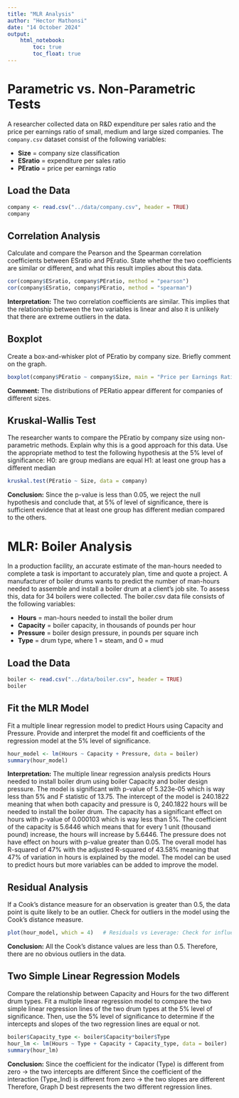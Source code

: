 ```yaml
---
title: "MLR Analysis"
author: "Hector Mathonsi"
date: "14 October 2024"
output:
    html_notebook:
        toc: true
        toc_float: true
---
```


# Parametric vs. Non-Parametric Tests
A researcher collected data on R&D expenditure per sales ratio and the price per earnings ratio of small,
medium and large sized companies. The `company.csv` dataset consist of the following variables:

- **Size** = company size classification
- **ESratio** = expenditure per sales ratio
- **PEratio** = price per earnings ratio

## Load the Data
```r
company <- read.csv("../data/company.csv", header = TRUE)
company
```

## Correlation Analysis
Calculate and compare the Pearson and the Spearman correlation coefficients between ESratio and PEratio. State whether the two coefficients are similar or different, and what this result implies about this data.
```r
cor(company$ESratio, company$PEratio, method = "pearson")
cor(company$ESratio, company$PEratio, method = "spearman")
```

**Interpretation:**
The two correlation coefficients are similar. This implies that the relationship between the two variables is linear and also it is unlikely that there are extreme outliers in the data.

## Boxplot
Create a box-and-whisker plot of PEratio by company size. Briefly comment on the graph.
```r
boxplot(company$PEratio ~ company$Size, main = "Price per Earnings Ratio by Company Size", xlab = "Company Size", ylab = "Price per Earnings Ratio", col = "lightblue")
```

**Comment:**
The distributions of PERatio appear different for companies of different sizes.

## Kruskal-Wallis Test
The researcher wants to compare the PEratio by company size using non-parametric methods. Explain why this is a good approach for this data. Use the appropriate method to test the following hypothesis at the 5%
level of significance:
H0: are group medians are equal                 H1: at least one group has a different median
```r
kruskal.test(PEratio ~ Size, data = company)
```

**Conclusion:**
Since the p-value is less than 0.05, we reject the null hypothesis and conclude that, at 5% of level of significance, there is sufficient evidence that at least one group has different median compared to the others.

# MLR: Boiler Analysis
In a production facility, an accurate estimate of the man-hours needed to complete a task is important to accurately plan, time and quote a project. A manufacturer of boiler drums wants to predict the number of man-hours needed to assemble and install a boiler drum at a client’s job site. To assess this, data for 34 boilers were collected. The boiler.csv data file consists of the following variables:

- **Hours** = man-hours needed to install the boiler drum
- **Capacity** = boiler capacity, in thousands of pounds per hour
- **Pressure** = boiler design pressure, in pounds per square inch
- **Type** = drum type, where 1 = steam, and 0 = mud

## Load the Data
```r
boiler <- read.csv("../data/boiler.csv", header = TRUE)
boiler
```

## Fit the MLR Model
Fit a multiple linear regression model to predict Hours using Capacity and Pressure. Provide and interpret the model fit and coefficients of the regression model at the 5% level of significance.
```r
hour_model <- lm(Hours ~ Capacity + Pressure, data = boiler)
summary(hour_model)
```

**Interpretation:**
The multiple linear regression analysis predicts Hours needed to install boiler drum using boiler Capacity and boiler design pressure. The model is significant with p-value of 5.323e-05 which is way less than 5% and F statistic of 13.75. The intercept of the model is 240.1822 meaning that when both capacity and pressure is 0, 240.1822 hours will be needed to install the boiler drum. The capacity has a significant effect on hours with p-value of 0.000103 which is way less than 5%. The coefficient of the capacity is 5.6446 which means that for every 1 unit (thousand pound) increase, the hours will increase by 5.6446. The pressure does not have effect on hours with p-value greater than 0.05. The overall model has R-squared of 47% with the adjusted R-squared of 43.58% meaning that 47% of variation in hours is explained by the model. The model can be used to predict hours but more variables can be added to improve the model.


## Residual Analysis
If a Cook’s distance measure for an observation is greater than 0.5, the data point is quite likely to be an outlier. Check for outliers in the model using the Cook’s distance measure.
```r
plot(hour_model, which = 4)   # Residuals vs Leverage: Check for influential points
```

**Conclusion:**
All the Cook’s distance values are less than 0.5. Therefore, there are no obvious outliers in the data.

## Two Simple Linear Regression Models
Compare the relationship between Capacity and Hours for the two different drum types. Fit a multiple linear regression model to compare the two simple linear regression lines of the two drum types at the 5% level of significance. Then, use the 5% level of significance to determine if the intercepts and slopes of the two regression lines are equal or not.
```r
boiler$Capacity_type <- boiler$Capacity*boiler$Type
hour_lm <- lm(Hours ~ Type + Capacity + Capacity_type, data = boiler)
summary(hour_lm)
```

**Conclusion:**
Since the coefficient for the indicator (Type) is different from zero → the two intercepts are different Since the coefficient of the interaction (Type_Ind) is different from zero → the two slopes are different Therefore, Graph D best represents the two different regression lines.

















